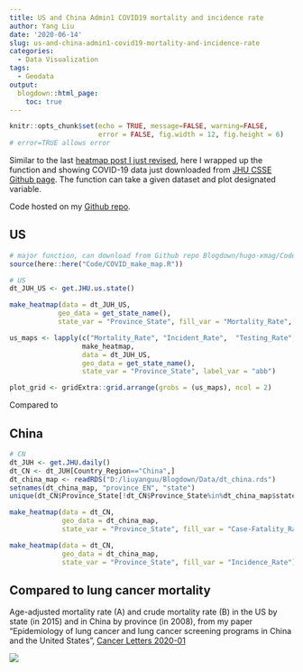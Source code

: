 ```yaml
---
title: US and China Admin1 COVID19 mortality and incidence rate
author: Yang Liu
date: '2020-06-14'
slug: us-and-china-admin1-covid19-mortality-and-incidence-rate
categories:
  - Data Visualization
tags:
  - Geodata
output:
  blogdown::html_page:
    toc: true
---
```


```r
knitr::opts_chunk$set(echo = TRUE, message=FALSE, warning=FALSE,
                      error = FALSE, fig.width = 12, fig.height = 6)
# error=TRUE allows error
```


Similar to the last [heatmap post I just revised](https://liuyanguu.github.io/post/2020/06/14/ggplot-us-state-and-china-province-heatmap/), here I wrapped up the function and showing COVID-19 data just downloaded from [JHU CSSE Github page](https://github.com/CSSEGISandData/COVID-19). The function can take a given dataset and plot designated variable.  

Code hosted on my [Github repo](https://github.com/liuyanguu/Blogdown/tree/master/hugo-xmag/Code).  

## US 

```r
# major function, can download from Github repo Blogdown/hugo-xmag/Code
source(here::here("Code/COVID_make_map.R"))

# US
dt_JUH_US <- get.JHU.us.state()

make_heatmap(data = dt_JUH_US, 
            geo_data = get_state_name(),
            state_var = "Province_State", fill_var = "Mortality_Rate", label_var = "abb")

us_maps <- lapply(c("Mortality_Rate", "Incident_Rate",  "Testing_Rate", "Hospitalization_Rate"),
                  make_heatmap, 
                  data = dt_JUH_US, 
                  geo_data = get_state_name(),
                  state_var = "Province_State", label_var = "abb")
```

```r
plot_grid <- gridExtra::grid.arrange(grobs = (us_maps), ncol = 2)
```

Compared to 

## China   

```r
# CN 
dt_JUH <- get.JHU.daily()
dt_CN <- dt_JUH[Country_Region=="China",]
dt_china_map <- readRDS("D:/liuyanguu/Blogdown/Data/dt_china.rds")
setnames(dt_china_map, "province_EN", "state")
unique(dt_CN$Province_State[!dt_CN$Province_State%in%dt_china_map$state])

make_heatmap(data = dt_CN, 
             geo_data = dt_china_map,
             state_var = "Province_State", fill_var = "Case-Fatality_Ratio")

make_heatmap(data = dt_CN, 
             geo_data = dt_china_map,
             state_var = "Province_State", fill_var = "Incidence_Rate")

```

## Compared to lung cancer mortality 

Age-adjusted mortality rate (A) and crude mortality rate (B) in the US by state (in 2015) and in China by province (in 2008), from my paper "Epidemiology of lung cancer and lung cancer screening programs in China and the United States", [Cancer Letters 2020-01](https://doi.org/10.1016/j.canlet.2019.10.009)  

![](/post/2020-06-15-us-and-china-admin1-covid-19-mortality-and-incidence-rate_files/published 6-pics.jpg)
